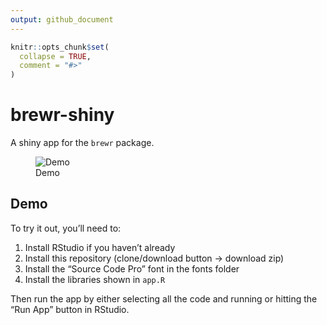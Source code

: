 ```yaml
---
output: github_document
---
```


<!-- README.md is generated from README.Rmd. Please edit that file -->

```r
knitr::opts_chunk$set(
  collapse = TRUE,
  comment = "#>"
)
```
# brewr-shiny

A shiny app for the `brewr` package. 

![Demo](inst/images/demo.png)

## Demo

To try it out, you'll need to:

1. Install RStudio if you haven't already
2. Install this repository (clone/download button -> download zip)
3. Install the "Source Code Pro" font in the fonts folder
4. Install the libraries shown in `app.R`

Then run the app by either selecting all the code and running or hitting the "Run App" button in RStudio.
